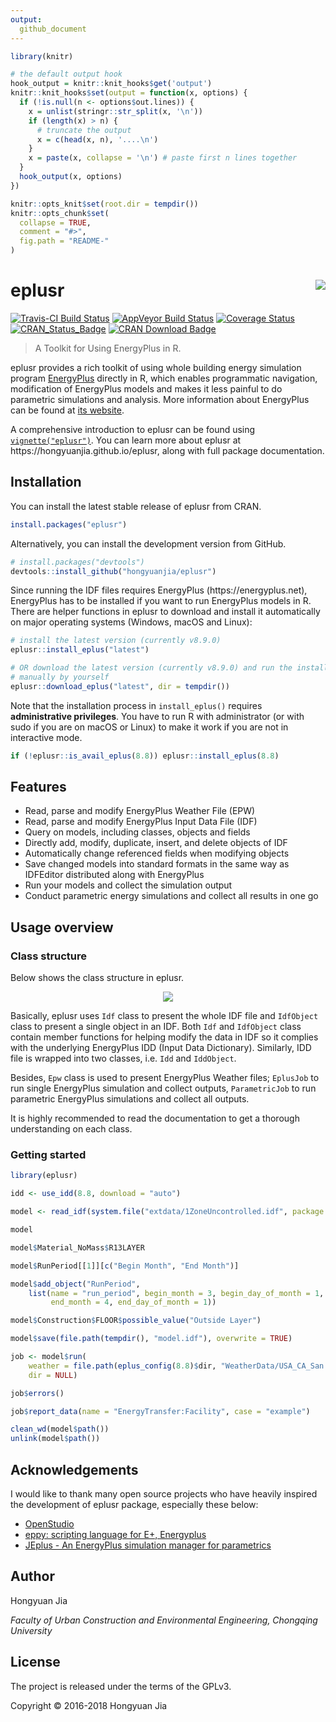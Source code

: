 ```yaml
---
output:
  github_document
---
```


<!-- README.md is generated from README.Rmd. Please edit that file -->

```r
library(knitr)

# the default output hook
hook_output = knitr::knit_hooks$get('output')
knitr::knit_hooks$set(output = function(x, options) {
  if (!is.null(n <- options$out.lines)) {
    x = unlist(stringr::str_split(x, '\n'))
    if (length(x) > n) {
      # truncate the output
      x = c(head(x, n), '....\n')
    }
    x = paste(x, collapse = '\n') # paste first n lines together
  }
  hook_output(x, options)
})

knitr::opts_knit$set(root.dir = tempdir())
knitr::opts_chunk$set(
  collapse = TRUE,
  comment = "#>",
  fig.path = "README-"
)
```

# eplusr <img src="man/figures/logo.svg" align="right" />

[![Travis-CI Build Status](https://travis-ci.org/hongyuanjia/eplusr.svg?branch=master)](https://travis-ci.org/hongyuanjia/eplusr)
[![AppVeyor Build Status](https://ci.appveyor.com/api/projects/status/github/hongyuanjia/eplusr?branch=master&svg=true)](https://ci.appveyor.com/project/hongyuanjia/eplusr)
[![Coverage Status](https://img.shields.io/codecov/c/github/hongyuanjia/eplusr/master.svg)](https://codecov.io/github/hongyuanjia/eplusr?branch=master)
[![CRAN_Status_Badge](http://www.r-pkg.org/badges/version/eplusr)](https://cran.r-project.org/package=eplusr)
[![CRAN Download Badge](https://cranlogs.r-pkg.org/badges/eplusr)](https://cran.rstudio.com/web/packages/eplusr/index.html)

> A Toolkit for Using EnergyPlus in R.

eplusr provides a rich toolkit of using whole building energy simulation program
[EnergyPlus](https://energyplus.net) directly in R, which enables programmatic
navigation, modification of EnergyPlus models and makes it less painful to do
parametric simulations and analysis. More information about EnergyPlus can be
found at [its website](https://energyplus.net).

A comprehensive introduction to eplusr can be found using
[`vignette("eplusr")`](https://hongyuanjia.github.io/eplusr/articles/eplusr.html).
You can learn more about eplusr at https://hongyuanjia.github.io/eplusr, along
with full package documentation.

## Installation

You can install the latest stable release of eplusr from CRAN.

```r
install.packages("eplusr")
```

Alternatively, you can install the development version from GitHub.

```r
# install.packages("devtools")
devtools::install_github("hongyuanjia/eplusr")
```

Since running the IDF files requires EnergyPlus (https://energyplus.net),
EnergyPlus has to be installed if you want to run EnergyPlus models in R.  There
are helper functions in eplusr to download and install it automatically on major
operating systems (Windows, macOS and Linux):

```r
# install the latest version (currently v8.9.0)
eplusr::install_eplus("latest")

# OR download the latest version (currently v8.9.0) and run the installer
# manually by yourself
eplusr::download_eplus("latest", dir = tempdir())
```

Note that the installation process in `install_eplus()` requires
**administrative privileges**. You have to run R with administrator (or with
sudo if you are on macOS or Linux) to make it work if you are not in interactive
mode.

```r
if (!eplusr::is_avail_eplus(8.8)) eplusr::install_eplus(8.8)
```

## Features

* Read, parse and modify EnergyPlus Weather File (EPW)
* Read, parse and modify EnergyPlus Input Data File (IDF)
* Query on models, including classes, objects and fields
* Directly add, modify, duplicate, insert, and delete objects of IDF
* Automatically change referenced fields when modifying objects
* Save changed models into standard formats in the same way as IDFEditor
  distributed along with EnergyPlus
* Run your models and collect the simulation output
* Conduct parametric energy simulations and collect all results in one go

## Usage overview

### Class structure

Below shows the class structure in eplusr.

<p align="center">
  <img src="man/figures/class_structure.png"/>
</p>

Basically, eplusr uses `Idf` class to present the whole IDF file and `IdfObject`
class to present a single object in an IDF. Both `Idf` and `IdfObject` class
contain member functions for helping modify the data in IDF so it complies with
the underlying EnergyPlus IDD (Input Data Dictionary). Similarly, IDD file is
wrapped into two classes, i.e. `Idd` and `IddObject`.

Besides, `Epw` class is used to present EnergyPlus Weather files; `EplusJob` to
run single EnergyPlus simulation and collect outputs, `ParametricJob` to run
parametric EnergyPlus simulations and collect all outputs.

It is highly recommended to read the documentation to get a thorough
understanding on each class.

### Getting started

```r
library(eplusr)

idd <- use_idd(8.8, download = "auto")

model <- read_idf(system.file("extdata/1ZoneUncontrolled.idf", package = "eplusr"))

model

model$Material_NoMass$R13LAYER

model$RunPeriod[[1]][c("Begin Month", "End Month")]

model$add_object("RunPeriod",
    list(name = "run_period", begin_month = 3, begin_day_of_month = 1,
         end_month = 4, end_day_of_month = 1))

model$Construction$FLOOR$possible_value("Outside Layer")

model$save(file.path(tempdir(), "model.idf"), overwrite = TRUE)

job <- model$run(
    weather = file.path(eplus_config(8.8)$dir, "WeatherData/USA_CA_San.Francisco.Intl.AP.724940_TMY3.epw"),
    dir = NULL)

job$errors()

job$report_data(name = "EnergyTransfer:Facility", case = "example")
```

```r
clean_wd(model$path())
unlink(model$path())
```

## Acknowledgements

I would like to thank many open source projects who have heavily inspired the
development of eplusr package, especially these below:

* [OpenStudio](https://www.openstudio.net)
* [eppy: scripting language for E+, Energyplus](https://github.com/santoshphilip/eppy)
* [JEplus - An EnergyPlus simulation manager for parametrics](http://www.jeplus.org)


## Author

Hongyuan Jia

*Faculty of Urban Construction and Environmental Engineering, Chongqing University*

## License

The project is released under the terms of the GPLv3.

Copyright © 2016-2018 Hongyuan Jia
